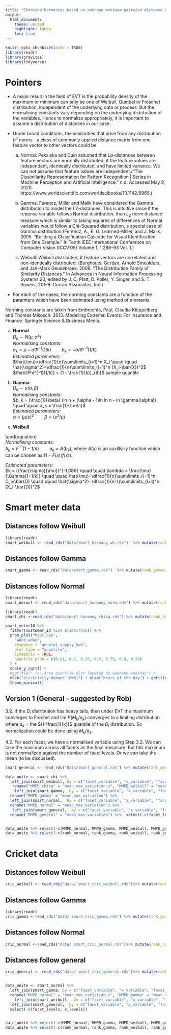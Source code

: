 ```yaml
---
title: "Choosing harmonies based on average maximum pairwise distance of distributions"
output:
  html_document:
    theme: united
    highlight: tango
    toc: true
---
```


```r
knitr::opts_chunk$set(echo = TRUE)
library(readr)
library(gravitas)
library(tidyverse)
```

# Pointers

- A major result in the field of EVT is the probability density of the maximum or minimum can only be one of Weibull, Gumbel or Freschet distribution, independent of the underlying data or process. But the normalising constants vary depending on the underlying distribution of the variables. Hence to normalize appropriately, it is important to assume a distribution of distances in our case.

- Under broad conditions, the similarities that arise from any distribution $L^p$ norms - a class of commonly applied distance matrix from one feature vector to other vectors could be

  a) Normal: Pekalska and Duin assumed that Lp-distances between
feature vectors are normally distributed, if the feature values are independent, identically distributed, and have limited variance.  We can not assume that feature values are independent.(“The Dissimilarity Representation for Pattern Recognition | Series in Machine Perception and Artificial Intelligence.”   n.d. Accessed May 8, 2020.    https://www.worldscientific.com/worldscibooks/10.1142/5965.)  

  b) Gamma: Ferencz, Miller and Malik have considered the
Gamma distribution to model the L2-distances.
This is intuitive since if the reponse variable follows
Normal distribution, then $L_2$ norm distance measure which
is similar to taking squares of differences of Normal
variables would follow a Chi-Squared distribution, a special
case of Gamma distribution.(Ferencz, A., E. G. Learned-Miller, and J. Malik. 2005. “Building a Classification Cascade for Visual Identification from One Example.” In Tenth IEEE International Conference on Computer Vision (ICCV’05) Volume 1, 1:286–93 Vol. 1.)  
 
  c) Weibull: Weibull distributed, if feature vectors are
correlated and non-identically distributed.
(Burghouts, Gertjan, Arnold Smeulders, and Jan-Mark
Geusebroek. 2008. “The Distribution Family of Similarity
Distances.” In Advances in Neural Information Processing
Systems 20, edited by J. C. Platt, D. Koller, Y. Singer, and
S. T. Roweis, 201–8. Curran Associates, Inc.)

- For each of the cases, the norming constants are a function
of the paramters which have been estimated using method of moments.

 Norming constants are taken from Embrechts, Paul, Claudia   Klüppelberg, and Thomas Mikosch. 2013. Modelling Extremal Events: For Insurance and Finance. Springer Science & Business Media.

  a) **Normal**  
  $D_{k} \sim N(\mu, \sigma^2)$  
    *Normalising constants*:  
    $a_k = \mu − \sigma\Phi^{-1}(1/k) \quad \quad b_k = -\sigma/\Phi^{-1}(1/k)$  
    *Estimated parameters*:  
    $\hat{\mu}=\dfrac{1}{n}\sum\limits_{i=1}^n X_i \quad \quad \hat{\sigma^2}=\dfrac{1}{n}\sum\limits_{i=1}^n (X_i-\bar{X})^2$  
    $\hat{\Phi^{-1}(1/k)} =  (1 - \frac{1}{k})_{th}$ sample quantile
  
  b) **Gamma**  
  $D_{k} \sim \gamma(\alpha, \beta)$  
    *Normalising constants:*  
    $b_k = (\frac{1}{\beta} (ln n + (\alpha - 1)ln ln n - ln       \gamma(\alpha))  \quad \quad a_k = \frac{1}{\beta}$  
    *Estimated parameters:*  
    $\alpha = (\mu/s)^2 \quad \quad \beta = (s^2/\mu)$

 
  c)  **Weibull** 
  
\begin{equation}

f_D(d; \lambda, k) = \left\{ \begin{array}{cl}
    \frac{k}{\lambda}(\frac{d}{\lambda})^{k-1} e^{-(d/\lambda)^k} & \ ; \ d \geq 0 \\
    0 & \ ; \ d < 0 \end{array} \right. \
\end{equation}  
    *Normalising constants:*  
  $b_k = F^{-1}(1-1/n)  \quad \quad a_k = A(b_k)$, where $A(x)$ is an auxilliary function which can be chosen as $(1-F(x)/f(x))$.
  
  \begin{equation}
F(x) = 1 - e^{{-(\frac{d}{\lambda})}^k}
\end{equation}
    *Estimated parameters:*  
  $k = (\frac{\sigma}{\mu})^{-1.086} \quad \quad \lambda = \frac{\mu}{\Gamma(1+1/k)} \quad \quad \hat{\mu}=\dfrac{1}{n}\sum\limits_{i=1}^n D_i=\bar{D} \quad \quad \hat{\sigma^2}=\dfrac{1}{n-1}\sum\limits_{i=1}^n (X_i-\bar{D})^2$  
  


<!-- # Algorithm -->

<!--  1. Suppose $C_1$ and $C_2$ are two cyclic granularities such that $C_1$ maps index set to a set $\{A_1, A_2, A_3, \dots, A_I$\}, and $C_2$ maps index set to a set $\{B_1, B_2, B_3, \dots, B_J$\} and $v$ is the measured variable. Hence for each combination ($A_i$, $B_j$), we have s subset of the time series variable $v_{ij} \subseteq v$, $\forall i = {1, 2, \dots, I}$ and $\forall j = {1, 2, \dots, J}$ -->

<!--  2. There will be $J$ groups corresponding to each level $A_i$ of $C_1$. We compute the pairwise differences in distributions of these $J$ groups. Thus there will be  $k = \binom{J}{2}$ pairwise distances corresponding to each $A_i$. Let $D_1$,...,$D_k$ be these distances and let their maximum be $M_k$. -->

# Smart meter data

## Distances follow Weibull

```r
library(readr)
smart_weibull <- read_rds("data/smart_harmony_wb.rds")  %>% mutate(rank_weibull = row_number())
```


## Distances follow Gamma

 <!-- 3.1. Suppose the reponse variable follows Normal distribution. Then any distance measure which is similar to taking squares of differences of Normal variables would follow a Chi-Squared distribution, a special case of Gamma distribution. Hence if we proceed with the assumption that the $D_i$ distribution has Gamma distribution, then under EVT the maximum converges to Gumbel distribution and lim $P(M_k - b_k)/a_k)$ converges to a limiting Gumbel distribution where $b_k = (\frac{1}{\beta} (ln n + (\alpha - 1)ln ln n - ln \gamma(\alpha))$ and $a_k = \frac{1}{\beta}$. Here $\alpha$ and $\beta$ could be estimated using $(\mu/s)^2$ and $(s^2/\mu)$ respectively. -->

 <!-- 4.1. For each facet, we have a normalised variable using Step 3.1. We can take the maximum across all facets as the final mesasure. But this maximum is not normalized against the number of facet levels. Or we can take the mean (to be discussed). -->

```r
smart_gamma <- read_rds("data/smart_gamma.rds")  %>% mutate(rank_gamma = row_number())
```


## Distances follow Normal

<!--  3.3. Let $D_{k} \sim N(\mu, \sigma^2)$. Then for $a_k = \mu − \sigma\Phi^{-1}(1/k)$ and $b_k = -\sigma/\Phi^{-1}(1/k)$, we have we have $P(\frac{M_k - a_k}{b_k} \leq z) \xrightarrow{} G(z)$, where $G$ is the standard Gumbel distribution. So normalization could be done  using $\frac{M_k - a_k}{b_k}$, where $\Phi^{-1}(1/k)$ could be approximated by $(1 - \frac{1}{k})$ sample quantile and $\mu$ and $\sigma$ by sample mean and standard deviation.  -->

<!--  4.3. We have been able to normalize for the number of levels of x-axis variable using Step 3.2. Now  -->
<!-- $\forall A_i, \quad i \in \{1, 2, \dots, I\}$, we have a normalised variable each of which follows a standard Gumbel distribution. Now we need to combine these normalised variables across different facets in a way so that the number of facet levels do not play a role. For this we can take the mean, median or any quantiles of these normalised variables. But the median (and any quantiles) of these Gumbel distributions grow at the rate of (some power of) $log n$ with $n \xrightarrow{} \infty$. Hence, median($N_i$)/log($I$) could serve as the final measure. -->


```r
library(readr)
smart_normal <- read_rds("data/smart_harmony_norm.rds") %>% mutate(rank_normal = row_number())

library(readr)
smart_chi <-read_rds("data/smart_harmony_chisq.rds") %>% mutate(rank_chi = row_number())
```

```r
smart_meter10 %>%
  filter(customer_id %in% c(10017936)) %>%
  prob_plot("hour_day",
    "wknd_wday",
    response = "general_supply_kwh",
    plot_type = "quantile",
    symmetric = TRUE,
    quantile_prob = c(0.01, 0.1, 0.25, 0.5, 0.75, 0.9, 0.99)
  ) +
  scale_y_sqrt() +
  #ggtitle(" (b) Area quantile plot faceted by weekend-weekday") +
  ylab("electricity demand [KWh]") + xlab("hours of the day") + ggtitle("") + ylab("")+ 
  theme_minimal()
```



<!--  5. Steps 1 to 5 are repeated for every harmony pair and harmony pairs rearranged from highest to lowest MMPD (final measure). Harmony pair with higher MMPD would be more interesting as it would mean that the harmony pair exhibits more variations in distributions on an average between different levels of $C_2$. -->



## Version 1 (General - suggested by Rob)

 3.2. If the $D_i$ distribution has heavy tails, then under EVT the maximum converges to Frechet and lim $P(M_k / a_k)$ converges to a limiting distribution where $a_k$ = the $(1-\frac{1}{k})$ quantile of the $D_i$ distribution. So normalization could be done  using $M_k / a_k$.

 4.2. For each facet, we have a normalised variable using Step 3.2. We can take the maximum across all facets as the final mesasure. But this maximum is not normalized against the number of facet levels. Or we can take the mean (to be discussed).
 
```r
smart_general <- read_rds("data/smart_general.rds") %>% mutate(rank_general = row_number())

data_unite <- smart_chi %>% 
  left_join(smart_weibull, by = c("facet_variable", "x_variable", "facet_levels", "x_levels")) %>% 
   rename("MMPD_chisq" = "mean_max_variation.x", "MMPD_weibull" = "mean_max_variation.y") %>% 
    left_join(smart_gamma,  by = c("facet_variable", "x_variable", "facet_levels", "x_levels")) %>%  
  rename("MMPD_gamma" = "mean_max_variation") %>% 
  left_join(smart_normal,  by = c("facet_variable", "x_variable", "facet_levels", "x_levels")) %>% 
  rename("MMPD_normal" = "mean_max_variation") %>% 
   left_join(smart_general,  by = c("facet_variable", "x_variable", "facet_levels", "x_levels")) %>% 
  rename("MMPD_general" = "mean_max_variation") %>%  select(-c(facet_levels, x_levels)) 


data_unite %>% select(-c(MMPD_normal, MMPD_gamma, MMPD_weibull, MMPD_general, -MMPD_chisq)) %>% knitr::kable()
data_unite %>% select(-c(rank_normal, rank_gamma, rank_weibull, rank_general, rank_chi)) %>% knitr::kable()
```


<!-- ```{r, eval=FALSE, echo=FALSE} -->
<!-- read_rds("data/smart_harmony_ak.rds") -->
<!-- ``` -->

<!-- ```{r, eval = FALSE} -->
<!-- smart_meter10 %>% -->
<!--   filter(customer_id %in% c(10017936)) %>% -->
<!--   prob_plot("day_week", -->
<!--     "day_month", -->
<!--     response = "general_supply_kwh", -->
<!--     plot_type = "quantile", -->
<!--     symmetric = TRUE, -->
<!--     quantile_prob = c(0.01, 0.1, 0.25, 0.5, 0.75, 0.9, 0.99) -->
<!--   ) + -->
<!--   scale_y_sqrt() + -->
<!--   #ggtitle(" (b) Area quantile plot faceted by weekend-weekday") + -->
<!--   ylab("electricity demand [KWh]") + xlab("hours of the day") + ggtitle("") + ylab("")+  -->
<!--   theme_minimal() -->
<!-- ``` -->


<!-- ## Version 4 (old benchmark) -->

<!--  3.4. For each $i \in \{1, 2, \dots, I\}$, the maximum pairwise distance could be chosen from  $\binom{I}{2}$ distances using $D_{i}$ = max($d_{jl}$)/$J$(max($d_{jl}$) - min($d_{jl}$)) $\forall j, l = {1, 2, \dots, J}$. -->

<!--  4.4. Mean maximum pairwise distance (MMPD) over $i = {1, 2, \dots, I}$ is computed by -->
<!-- $MMPD = (1/I)\sum_{i=1}^{l}{D_{i}}$. -->


<!-- ```{r, eval = FALSE, echo=FALSE} -->
<!-- library(readr) -->
<!-- read_rds("data/smart_harmony_n.rds") %>% knitr::kable() -->
<!-- ``` -->

<!-- ```{r, echo = FALSE, eval = FALSE} -->
<!-- smart_meter10 %>% -->
<!--   filter(customer_id %in% c(10017936)) %>% -->
<!--   prob_plot("week_month", -->
<!--     "wknd_wday", -->
<!--     response = "general_supply_kwh", -->
<!--     plot_type = "quantile", -->
<!--     symmetric = TRUE, -->
<!--     quantile_prob = c(0.01, 0.1, 0.25, 0.5, 0.75, 0.9, 0.99) -->
<!--   ) + -->
<!--   scale_y_sqrt() + -->
<!--   #ggtitle(" (b) Area quantile plot faceted by weekend-weekday") + -->
<!--   ylab("electricity demand [KWh]") + xlab("hours of the day") + ggtitle("") + ylab("")+  -->
<!--   theme_minimal() -->
<!-- ``` -->


# Cricket data


## Distances follow Weibull
```r
cric_weibull <- read_rds("data/ smart_cric_weibull.rds")%>% mutate(rank_weibull = row_number())
```

## Distances follow Gamma

```r
library(readr)
cric_gamma <-read_rds("data/ smart_cric_gamma.rds") %>% mutate(rank_gamma = row_number())
```

## Distances follow Normal 
```r
cric_normal <-read_rds("data/ smart_cric_normal.rds")%>% mutate(rank_normal = row_number())
```

## Distances follow general 
```r
cric_general <- read_rds("data/ smart_cric_general.rds")%>% mutate(rank_general = row_number())


data_unite <- smart_normal %>% 
  left_join(smart_gamma, by = c("facet_variable", "x_variable", "facet_levels", "x_levels")) %>%
  rename("MMPD_normal" = "mean_max_variation.x", "MMPD_gamma" = "mean_max_variation.y") %>% 
    left_join(smart_weibull,  by = c("facet_variable", "x_variable", "facet_levels", "x_levels")) %>%  rename("MMPD_weibull" = "mean_max_variation") %>% 
  left_join(smart_general,  by = c("facet_variable", "x_variable", "facet_levels", "x_levels")) %>%  rename("MMPD_general" = "mean_max_variation") %>% 
  select(-c(facet_levels, x_levels))


data_unite %>% select(-c(MMPD_normal, MMPD_gamma, MMPD_weibull, MMPD_general))
data_unite %>% select(-c(rank_normal, rank_gamma, rank_weibull, rank_general))
```